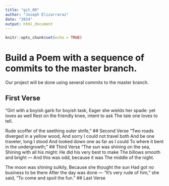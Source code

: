 ```yaml
---
title: "git_00"
author: "Joseph Elizarraraz"
date: "2024"
output: html_document
---
```


```r
knitr::opts_chunk$set(echo = TRUE)
```
# Build a Poem with a sequence of commits to the master branch.
Our project will be done using several commits to the master branch.
<!-- Do not modify or change any text in "!--" bracketed areas such as this --- these are instructions to
you, if you change any of this the git program will notice it and compromise your git merging strategy !-->

## First Verse 
<!--Put the first five lines of a poem by Lewis Carrol in this section!-->
"Girt with a boyish garb for boyish task,
   Eager she wields her spade: yet loves as well
Rest on the friendly knee, intent to ask
         The tale one loves to tell.

Rude scoffer of the seething outer strife,"
## Second Verse
<!--Put the first five lines of a poem by Robert Frost here!-->
"Two roads diverged in a yellow wood,
And sorry I could not travel both
And be one traveler, long I stood
And looked down one as far as I could
To where it bent in the undergrowth;"
## Third Verse
<!--Put the first two verses of The Walrus and the Carpenter here!-->
"The sun was shining on the sea,
      Shining with all his might:
He did his very best to make
      The billows smooth and bright —
And this was odd, because it was
      The middle of the night.

The moon was shining sulkily,
      Because she thought the sun
Had got no business to be there
      After the day was done —
"It's very rude of him," she said,
      "To come and spoil the fun."
## Last Verse
<!--Put a short poem of your choice 8-20 lines,here!-->
